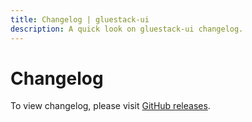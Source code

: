 ```yaml
---
title: Changelog | gluestack-ui
description: A quick look on gluestack-ui changelog.
---
```



<Meta title="ui/More/Changelog" />

# Changelog

To view changelog, please visit [GitHub releases](https://github.com/gluestack/gluestack-ui/releases).
